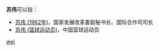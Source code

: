 '''苏伟'''可以指：
* [[苏伟_(1962年)|苏伟 (1962年)]]，国家发展改革委副秘书长、国际合作司司长
* [[苏伟_(篮球运动员)|苏伟 (篮球运动员)]]，中国篮球运动员

{{disambig}}

[[Category:二字蘇姓人名消歧義|wei]]
